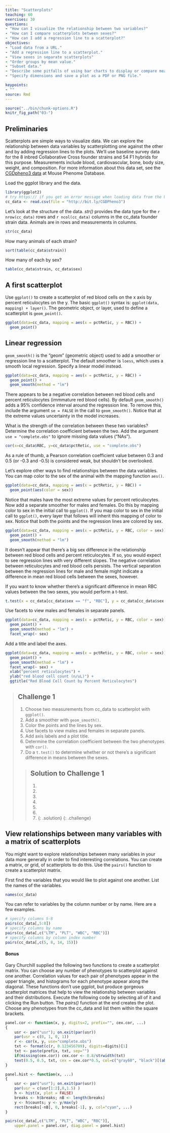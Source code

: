 ```yaml
---
title: "Scatterplots"
teaching: 60
exercises: 30
questions:
- "How can I visualize the relationship between two variables?"
- "How can I compare scatterplots between sexes?"
- "How can I add a regression line to a scatterplot?"
objectives:
- "Load data from a URL."
- "Add a regression line to a scatterplot."
- "View sexes in separate scatterplots"
- "Order groups by mean value."
- "Subset data."
- "Describe some pitfalls of using bar charts to display or compare means."
- "Specify dimensions and save a plot as a PDF or PNG file."

keypoints:
- ""
source: Rmd
---
```


```r
source("../bin/chunk-options.R")
knitr_fig_path("03-")
```

## Preliminaries
Scatterplots are simple ways to visualize data. We can explore the relationship between data variables by scatterplotting one against the other and by adding regression lines to the plots. We'll use baseline survey data for the 8 inbred Collaborative Cross founder strains and 54 F1 hybrids for this purpose. Measurements include blood, cardiovascular, bone, body size, weight, and composition. For more information about this data set, see the [CGDpheno3 data](http://phenome.jax.org/db/q?rtn=projects/details&id=439) at Mouse Phenome Database.

Load the ggplot library and the data.

```r
library(ggplot2)
# try https:// if you get an error message when loading data from the URL.
cc_data <- read.csv(file = "http://bit.ly/CGDPheno3")
```

Let's look at the structure of the data. *str()* provides the data type for the `r nrow(cc_data)` rows and `r ncol(cc_data)` columns in the cc_data founder strain data. Animals are in rows and measurements in columns.

```r
str(cc_data)
```

How many animals of each strain?

```r
sort(table(cc_data$strain))
```

How many of each by sex?

```r
table(cc_data$strain, cc_data$sex)
```

## A first scatterplot
Use `ggplot()` to create a scatterplot of red blood cells on the x axis by percent reticulocytes on the y. The basic `ggplot()` syntax is: `ggplot(data, mapping) + layer()`. The geometric object, or layer, used to define a scatterplot is `geom_point()`.

```r
ggplot(data=cc_data, mapping = aes(x = pctRetic, y = RBC)) +
  geom_point()
```

## Linear regression
`geom_smooth()` is the "geom" (geometric object) used to add a smoother or regression line to a scatterplot. The default smoother is `loess`, which uses a smooth local regression. Specify a linear model instead.

```r
ggplot(data=cc_data, mapping = aes(x = pctRetic, y = RBC)) +
  geom_point() +
  geom_smooth(method = "lm")
```

There appears to be a negative correlation between red blood cells and percent reticulocytes (immmature red blood cells). By default `geom_smooth()` adds a 95% confidence interval around the regression line. To remove this, include the argument `se = FALSE` in the call to `geom_smooth()`. Notice that at the extreme values uncertainty in the model increases.

What is the strength of the correlation between these two variables? Determine the correlation coefficient between the two. Add the argument `use = "complete.obs"` to ignore missing data values ("NAs").

```r
cor(x=cc_data$RBC, y=cc_data$pctRetic, use = "complete.obs")
```

As a rule of thumb, a Pearson correlation coefficient value between 0.3 and 0.5 (or -0.3 and -0.5) is considered weak, but shouldn't be overlooked.

Let's explore other ways to find relationships between the data variables. You can map color to the sex of the animal with the mapping function `aes()`.

```r
ggplot(data=cc_data, mapping = aes(x = pctRetic, y = RBC)) +
  geom_point(aes(color = sex))
```

Notice that males have the most extreme values for percent reticulocytes. Now add a separate smoother for males and females. Do this by mapping color to sex in the initial call to `ggplot()`. If you map color to sex in the initial call to `ggplot()`, every layer that follows will inherit this mapping of color to sex. Notice that both the points and the regression lines are colored by sex.

```r
ggplot(data=cc_data, mapping = aes(x = pctRetic, y = RBC, color = sex)) +
  geom_point() +
  geom_smooth(method = "lm")
```

It doesn't appear that there's a big sex difference in the relationship between red blood cells and percent reticulocytes. If so, you would expect to see regression lines with very different slopes. The negative correlation between reticulocytes and red blood cells persists. The vertical separation between the regression lines for male and female might indicate a difference in mean red blood cells between the sexes, however.

If you want to know whether there's a significant difference in mean RBC values between the two sexes, you would perform a t-test.

```r
t.test(x = cc_data[cc_data$sex == "f", "RBC"], y = cc_data[cc_data$sex == "m", "RBC"])
```

Use facets to view males and females in separate panels.

```r
ggplot(data=cc_data, mapping = aes(x = pctRetic, y = RBC, color = sex)) +
  geom_point() +
  geom_smooth(method = "lm") + 
  facet_wrap(~ sex)
```

Add a title and label the axes.

```r
ggplot(data=cc_data, mapping = aes(x = pctRetic, y = RBC, color = sex)) +
  geom_point() +
  geom_smooth(method = "lm") + 
  facet_wrap(~ sex) +
  xlab("percent reticulocytes") +
  ylab("red blood cell count (n/uL)") +
  ggtitle("Red Blood Cell Count by Percent Reticulocytes")
```


> ## Challenge 1
> 
> 1. Choose two measurements from cc_data to scatterplot with `ggplot()`.
> 2. Add a smoother with `geom_smooth()`.
> 3. Color the points and the lines by sex.
> 4. Use facets to view males and females in separate panels.
> 5. Add axis labels and a plot title.  
> 6. Determine the correlation coefficient between the two phenotypes with `cor()`.
> 7. Do a `t.test()` to determine whether or not there's a significant difference in means between the sexes.
>
> > ## Solution to Challenge 1
> > 1. 
> > 2.
> > 3. 
> > 4. 
> > 5.
> > 6.
> > 7.
> {: .solution}
{: .challenge}  

## View relationships between many variables with a matrix of scatterplots

You might want to explore relationships between many variables in your data more generally in order to find interesting correlations. You can create a matrix, or grid, of scatterplots to do this. Use the `pairs()` function to create a scatterplot matrix.

First find the variables that you would like to plot against one another. List the names of the variables.

```r
names(cc_data)
```

You can refer to variables by the column number or by name. Here are a few examples.

```r
# specify columns 5-8
pairs(cc_data[,5:8])
# specify columns by name
pairs(cc_data[,c("LTM", "PLT", "WBC", "RBC")])
# specify columns by column index number
pairs(cc_data[,c(5, 8, 14, 15)])
```


#### Bonus
Gary Churchill supplied the following two functions to create a scatterplot matrix. You can choose any number of phenotypes to scatterplot against one another. Correlation values for each pair of phenotypes appear in the upper triangle, and histograms for each phenotype appear along the diagonal. These functions don't use ggplot, but produce gorgeous scatterplot matrices that help to view the relationship between variables and their distributions. Execute the following code by selecting all of it and clicking the Run button. The *pairs()* function at the end creates the plot. Choose any phenotypes from the cc_data and list them within the square brackets.
```r
panel.cor <- function(x, y, digits=2, prefix="", cex.cor, ...)
{
    usr <- par("usr"); on.exit(par(usr))
    par(usr = c(0, 1, 0, 1))
    r <- cor(x, y, use="complete.obs")
    txt <- format(c(r, 0.123456789), digits=digits)[1]
    txt <- paste(prefix, txt, sep="")
    if(missing(cex.cor)) cex.cor <- 0.8/strwidth(txt)
    text(0.5, 0.5, txt, cex = cex.cor*0.5, col=c("gray60", "black")[(abs(r)>0.65)+1])
}

panel.hist <- function(x, ...)
{
    usr <- par("usr"); on.exit(par(usr))
    par(usr = c(usr[1:2],0,1.5) )
    h <- hist(x, plot = FALSE)
    breaks <- h$breaks; nB <- length(breaks)
    y <- h$counts; y <- y/max(y)
    rect(breaks[-nB], 0, breaks[-1], y, col="cyan", ...)
}

pairs(cc_data[,c("LTM", "PLT", "WBC", "RBC")],
	upper.panel = panel.cor, diag.panel = panel.hist)
```